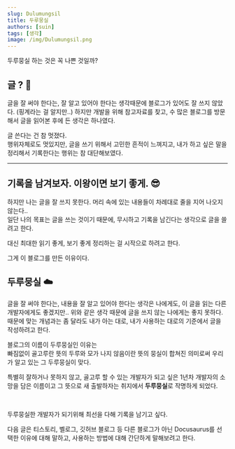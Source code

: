 ```yaml
---
slug: Dulumungsil
title: 두루뭉실
authors: [suin]
tags: [생각]
image: /img/Dulumungsil.png
---
```


두루뭉실 하는 것은 꼭 나쁜 것일까?

<!--truncate-->

<ThumNailImage src='/img/Dulumungsil.png' alt='두루뭉실 이미지' />

## 글 ? 🤷

글을 잘 써야 한다는, 잘 알고 있어야 한다는 생각때문에 블로그가 있어도 잘 쓰지 않았다. (핑계라는 걸 알지만..)
하지만 개발을 위해 참고자료를 찾고, 수 많은 블로그를 방문해서 글을 읽어본 후에 든 생각은 하나였다.

글 쓴다는 건 참 멋졌다.<br/>
행위자체로도 멋있지만, 글을 쓰기 위해서 고민한 흔적이 느껴지고, 내가 하고 싶은 말을 정리해서 기록한다는 행위는 참 대단해보였다.

---

## 기록을 남겨보자. 이왕이면 보기 좋게. 😎

하지만 나는 글을 잘 쓰지 못한다. 머리 속에 있는 내용들이 차례대로 줄을 지어 나오지 않는다..<br/>
일단 나의 목표는 글을 쓰는 것이기 때문에, 무시하고 기록을 남긴다는 생각으로 글을 쓸려고 한다.<br/>

대신 최대한 읽기 좋게, 보기 좋게 정리하는 걸 시작으로 하려고 한다.

그게 이 블로그를 만든 이유이다.

## 두루뭉실 ☁️

글을 잘 써야 한다는, 내용을 잘 알고 있어야 한다는 생각은 나에게도, 이 글을 읽는 다른 개발자에게도 좋겠지만..
위와 같은 생각 때문에 글을 쓰지 않는 나에게는 좋지 못하다.<br/>
때문에 맞는 개념과는 좀 달라도 내가 아는 대로, 내가 사용하는 대로의 기준에서 글을 작성하려고 한다.

블로그의 이름이 두루뭉실인 이유는<br/>
빠짐없이 골고루란 뜻의 두루와 모가 나지 않음이란 뜻의 뭉실이 합쳐진 의미로써 우리가 알고 있는 그 두루뭉실이 맞다.

특별히 잘하거나 못하지 않고, 골고루 할 수 있는 개발자가 되고 싶은 1년차 개발자의 소망을 담은 이름이고 그 뜻으로 새 출발하자는 취지에서 **두루뭉실**로 작명하게 되었다.

<br />

두루뭉실한 개발자가 되기위해 최선을 다해 기록을 남기고 싶다.

다음 글은 티스토리, 벨로그, 깃허브 블로그 등 다른 블로그가 아닌 Docusaurus를 선택한 이유에 대해 말하고, 사용하는 방법에 대해 간단하게 말해보려고 한다.
